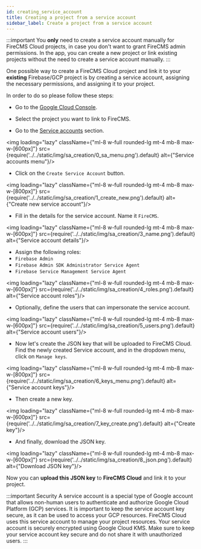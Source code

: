 ```yaml
---
id: creating_service_account
title: Creating a project from a service account
sidebar_label: Create a project from a service account
---
```


:::important
You **only** need to create a service account manually for FireCMS Cloud projects, in case you don't want
to grant FireCMS admin permissions. In the app, you can create a new project or link existing projects
without the need to create a service account manually.
:::

One possible way to create a FireCMS Cloud project and link it to your **existing** Firebase/GCP project is by creating
a service account, assigning the necessary permissions, and assigning it to your project.

In order to do so please follow these steps:

- Go to the [Google Cloud Console](https://console.cloud.google.com/).

- Select the project you want to link to FireCMS.

- Go to the [Service accounts](https://console.cloud.google.com/iam-admin/serviceaccounts) section.

<img
    loading="lazy"
    className={"ml-8 w-full rounded-lg mt-4 mb-8 max-w-[600px]"}
    src={require('../../static/img/sa_creation/0_sa_menu.png').default}
    alt={"Service accounts menu"}/>

- Click on the `Create Service Account` button.

<img
    loading="lazy"
    className={"ml-8 w-full rounded-lg mt-4 mb-8 max-w-[800px]"}
    src={require('../../static/img/sa_creation/1_create_new.png').default}
    alt={"Create new service account"}/>

- Fill in the details for the service account. Name it `FireCMS`.

<img
    loading="lazy"
    className={"ml-8 w-full rounded-lg mt-4 mb-8 max-w-[600px]"}
    src={require('../../static/img/sa_creation/3_name.png').default}
    alt={"Service account details"}/>

- Assign the following roles:
 - `Firebase Admin`
 - `Firebase Admin SDK Administrator Service Agent`
 - `Firebase Service Management Service Agent`

<img
    loading="lazy"
    className={"ml-8 w-full rounded-lg mt-4 mb-8 max-w-[600px]"}
    src={require('../../static/img/sa_creation/4_roles.png').default}
    alt={"Service account roles"}/>

- Optionally, define the users that can impersonate the service account.

<img
    loading="lazy"
    className={"ml-8 w-full rounded-lg mt-4 mb-8 max-w-[600px]"}
    src={require('../../static/img/sa_creation/5_users.png').default}
    alt={"Service account users"}/>

- Now let's create the JSON key that will be uploaded to FireCMS Cloud.
Find the newly created Service account, and in the dropdown menu, click on `Manage keys`.

<img
    loading="lazy"
    className={"ml-8 w-full rounded-lg mt-4 mb-8 max-w-[800px]"}
    src={require('../../static/img/sa_creation/6_keys_menu.png').default}
    alt={"Service account keys"}/>

- Then create a new key.

<img
    loading="lazy"
    className={"ml-8 w-full rounded-lg mt-4 mb-8 max-w-[600px]"}
    src={require('../../static/img/sa_creation/7_key_create.png').default}
    alt={"Create key"}/>

- And finally, download the JSON key.

<img
    loading="lazy"
    className={"ml-8 w-full rounded-lg mt-4 mb-8 max-w-[600px]"}
    src={require('../../static/img/sa_creation/8_json.png').default}
    alt={"Download JSON key"}/>

Now you can **upload this JSON key** to **FireCMS Cloud** and link it to your project.

:::important Security
A service account is a special type of Google account that allows non-human users to authenticate and authorize
Google Cloud Platform (GCP) services. It is important to keep the service account key secure, as it can be used to
access your GCP resources. FireCMS Cloud uses this service account to manage your project resources.
Your service account is securely encrypted using Google Cloud KMS.
Make sure to keep your service account key secure and do not share it with unauthorized users.
:::

